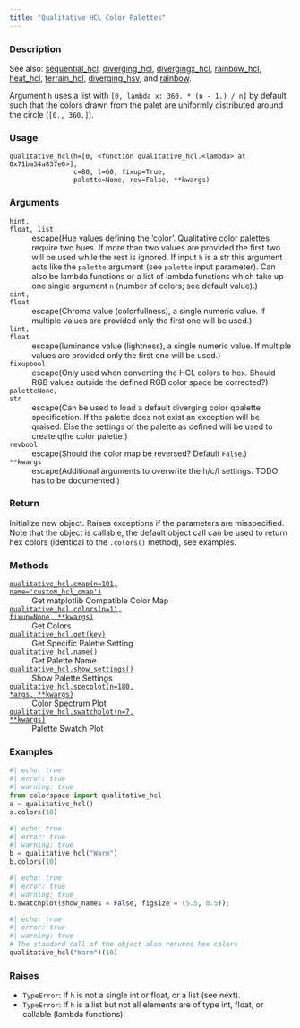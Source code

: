 ```yaml
---
title: "Qualitative HCL Color Palettes"
---
```


### Description

See also: [sequential_hcl](colorspace.palettes.sequential_hcl.qmd), [diverging_hcl](colorspace.palettes.diverging_hcl.qmd),
[divergingx_hcl](colorspace.palettes.divergingx_hcl.qmd), [rainbow_hcl](colorspace.palettes.rainbow_hcl.qmd), [heat_hcl](colorspace.palettes.heat_hcl.qmd),
[terrain_hcl](colorspace.palettes.terrain_hcl.qmd), [diverging_hsv](colorspace.palettes.diverging_hsv.qmd), and
[rainbow](colorspace.palettes.rainbow.qmd).

Argument `h` uses a list with `[0, lambda x: 360. * (n - 1.) / n]` by default
such that the colors drawn from the palet are uniformly distributed around the
circle (`[0., 360.]`).

### Usage

<pre><code class='language-python'>qualitative_hcl(h=[0, &lt;function qualitative_hcl.&lt;lambda&gt; at 0x71ba34a837e0&gt;],<br/>                c=80, l=60, fixup=True,<br/>                palette=None, rev=False, **kwargs)</code></pre>

### Arguments

<dl class="pyp-list param-list">
  <dt style = "white-space: nowrap; font-family: monospace; vertical-align: top">
   <code id="colorspace.palettes.qualitative_hcl:h">h</code><code class="argument-class">int, float, list</code>
  </dt>
 <dd>escape(Hue values defining the 'color'. Qualitative color
palettes require two hues. If more than two values are provided the first
two will be used while the rest is ignored.  If input `h` is a str this
argument acts like the `palette` argument (see `palette` input parameter).
Can also be lambda functions or a list of lambda functions which take up
one single argument `n` (number of colors; see default value).)</dd>
  <dt style = "white-space: nowrap; font-family: monospace; vertical-align: top">
   <code id="colorspace.palettes.qualitative_hcl:c">c</code><code class="argument-class">int, float</code>
  </dt>
 <dd>escape(Chroma value (colorfullness), a single numeric value. If
multiple values are provided only the first one will be used.)</dd>
  <dt style = "white-space: nowrap; font-family: monospace; vertical-align: top">
   <code id="colorspace.palettes.qualitative_hcl:l">l</code><code class="argument-class">int, float</code>
  </dt>
 <dd>escape(luminance value (lightness), a single numeric value. If
multiple values are provided only the first one will be used.)</dd>
  <dt style = "white-space: nowrap; font-family: monospace; vertical-align: top">
   <code id="colorspace.palettes.qualitative_hcl:fixup">fixup</code><code class="argument-class">bool</code>
  </dt>
 <dd>escape(Only used when converting the HCL colors to hex.  Should RGB
values outside the defined RGB color space be corrected?)</dd>
  <dt style = "white-space: nowrap; font-family: monospace; vertical-align: top">
   <code id="colorspace.palettes.qualitative_hcl:palette">palette</code><code class="argument-class">None, str</code>
  </dt>
 <dd>escape(Can be used to load a default diverging color
qpalette specification. If the palette does not exist an exception will be
qraised.  Else the settings of the palette as defined will be used to create
qthe color palette.)</dd>
  <dt style = "white-space: nowrap; font-family: monospace; vertical-align: top">
   <code id="colorspace.palettes.qualitative_hcl:rev">rev</code><code class="argument-class">bool</code>
  </dt>
 <dd>escape(Should the color map be reversed? Default `False`.)</dd>
  <dt style = "white-space: nowrap; font-family: monospace; vertical-align: top">
   <code id="colorspace.palettes.qualitative_hcl:**kwargs">**kwargs</code>
  </dt>
 <dd>escape(Additional arguments to overwrite the h/c/l settings. TODO: has to be documented.)</dd>
</dl>

### Return

Initialize new object. Raises exceptions if the parameters are
misspecified. Note that the object is callable, the default object call can
be used to return hex colors (identical to the `.colors()` method), see
examples.

### Methods

<dl class="pyp-list method-list">
    <dt style = "white-space: nowrap; font-family: monospace; vertical-align: top">
       <code>[qualitative_hcl.cmap(n=101, name=&#x27;custom_hcl_cmap&#x27;)](colorspace.palettes.qualitative_hcl.cmap.qmd)</code>
    </dt>
    <dd>Get matplotlib Compatible Color Map</dd>
    <dt style = "white-space: nowrap; font-family: monospace; vertical-align: top">
       <code>[qualitative_hcl.colors(n=11, fixup=None, **kwargs)](colorspace.palettes.qualitative_hcl.colors.qmd)</code>
    </dt>
    <dd>Get Colors</dd>
    <dt style = "white-space: nowrap; font-family: monospace; vertical-align: top">
       <code>[qualitative_hcl.get(key)](colorspace.palettes.qualitative_hcl.get.qmd)</code>
    </dt>
    <dd>Get Specific Palette Setting</dd>
    <dt style = "white-space: nowrap; font-family: monospace; vertical-align: top">
       <code>[qualitative_hcl.name()](colorspace.palettes.qualitative_hcl.name.qmd)</code>
    </dt>
    <dd>Get Palette Name</dd>
    <dt style = "white-space: nowrap; font-family: monospace; vertical-align: top">
       <code>[qualitative_hcl.show_settings()](colorspace.palettes.qualitative_hcl.show_settings.qmd)</code>
    </dt>
    <dd>Show Palette Settings</dd>
    <dt style = "white-space: nowrap; font-family: monospace; vertical-align: top">
       <code>[qualitative_hcl.specplot(n=180, *args, **kwargs)](colorspace.palettes.qualitative_hcl.specplot.qmd)</code>
    </dt>
    <dd>Color Spectrum Plot</dd>
    <dt style = "white-space: nowrap; font-family: monospace; vertical-align: top">
       <code>[qualitative_hcl.swatchplot(n=7, **kwargs)](colorspace.palettes.qualitative_hcl.swatchplot.qmd)</code>
    </dt>
    <dd>Palette Swatch Plot</dd>
</dl>


### Examples

```python
#| echo: true
#| error: true
#| warning: true
from colorspace import qualitative_hcl
a = qualitative_hcl()
a.colors(10)
```

```python
#| echo: true
#| error: true
#| warning: true
b = qualitative_hcl("Warm")
b.colors(10)
```

```python
#| echo: true
#| error: true
#| warning: true
b.swatchplot(show_names = False, figsize = (5.5, 0.5));
```

```python
#| echo: true
#| error: true
#| warning: true
# The standard call of the object also returns hex colors
qualitative_hcl("Warm")(10)
```




### Raises

<ul class="python-raises">
<li><code class="text-warning">TypeError</code>: If `h` is not a single int or float, or a list (see next).
<li><code class="text-warning">TypeError</code>: If `h` is a list but not all elements are of type int, float, or 
callable (lambda functions).
</ul>

